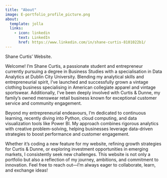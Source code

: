 ```yaml
---
title: "About"
image: E-portfolio_profile_picture.png
about:
  template: jolla
  links: 
    - icon: linkedin 
      text: LinkedIn
      href: https://www.linkedin.com/in/shane-curtis-8101022b1/
---
```


Shane Curtis' Website.  

Welcome! I'm Shane Curtis, a passionate student and entrepreneur currently pursuing a degree in Business Studies with a specialisation in Data Analytics at Dublin City University. Blending my analytical skills and entrepreneurial spirit, I've launched and successfully grown a vintage clothing business specialising in American collegiate apparel and vintage sportswear. Additionally, I've been deeply involved with Curtis & Dunne, my family's owned menswear retail business known for exceptional customer service and community engagement.

Beyond my entrepreneurial endeavours, I'm dedicated to continuous learning, recently diving into Python, cloud computing, and data visualization tools like Power BI. My approach combines rigorous analytics with creative problem-solving, helping businesses leverage data-driven strategies to boost performance and customer engagement.

Whether it's coding a new feature for my website, refining growth strategies for Curtis & Dunne, or exploring investment opportunities in emerging markets, I consistently seek new challenges. This website is not only a portfolio but also a reflection of my journey, ambitions, and commitment to innovation. Feel free to reach out—I'm always eager to collaborate, learn, and exchange ideas!
